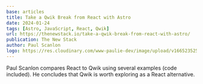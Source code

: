 ```yaml
---
base: articles
title: Take a Qwik Break from React with Astro
date: 2024-01-24
tags: [Astro, JavaScript, React, Qwik]
url: https://thenewstack.io/take-a-qwik-break-from-react-with-astro/
publication: The New Stack
author: Paul Scanlon
logo: https://res.cloudinary.com/www-paulie-dev/image/upload/v1665235257/paulie.dev/Logos/tns-logo_miu6qk.png
---
```


Paul Scanlon compares React to Qwik using several examples (code included). He concludes that Qwik is worth exploring as a React alternative.

